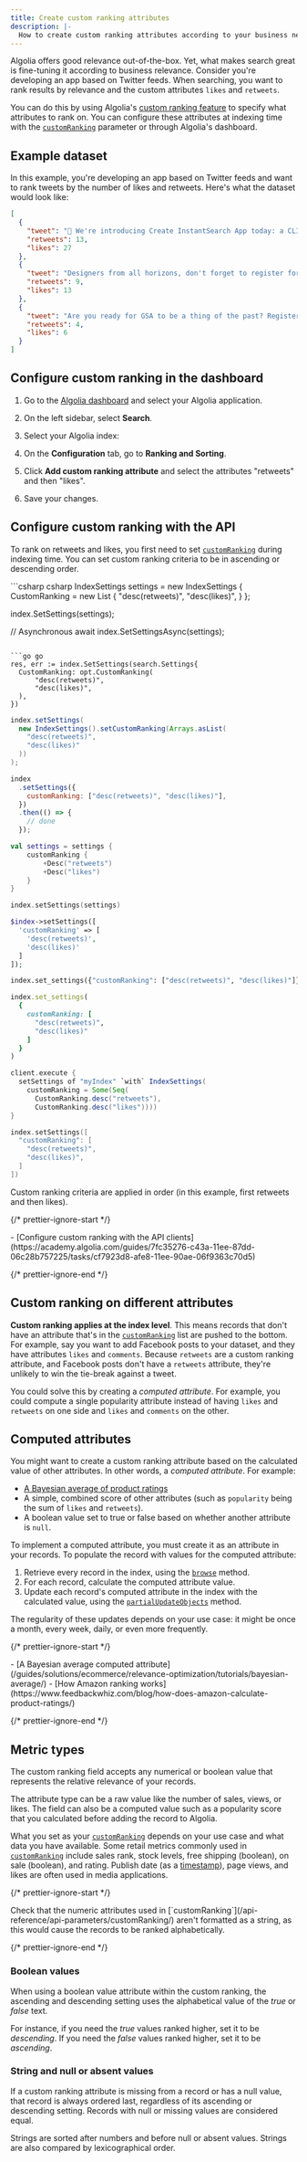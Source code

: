 ```yaml
---
title: Create custom ranking attributes
description: |-
  How to create custom ranking attributes according to your business needs, based on your own metrics, like sales or popularity.
---
```


Algolia offers good relevance out-of-the-box. Yet, what makes search great is fine-tuning it according to business relevance.
Consider you're developing an app based on Twitter feeds. When searching, you want to rank results by relevance and the custom attributes `likes` and `retweets`.

You can do this by using Algolia's [custom ranking feature](/guides/managing-results/must-do/custom-ranking/) to specify what attributes to rank on. You can configure these attributes at indexing time with the [`customRanking`](/api-reference/api-parameters/customRanking/) parameter or through Algolia's dashboard.

## Example dataset

In this example, you're developing an app based on Twitter feeds and want to rank tweets by the number of likes and retweets. Here's what the dataset would look like:

```json json
[
  {
    "tweet": "🎈 We're introducing Create InstantSearch App today: a CLI to bootstrap InstantSearch apps from the terminal. Read more in this blog post by @FrancoisChlfr!",
    "retweets": 13,
    "likes": 27
  },
  {
    "tweet": "Designers from all horizons, don't forget to register for next #ParisDesignMeetup, taking place on Sept 25th!",
    "retweets": 9,
    "likes": 13
  },
  {
    "tweet": "Are you ready for GSA to be a thing of the past? Register now for our webinar, where we'll help you with migration options, tips, and tricks to make your move as painless as possible. https://go.algolia.com/gsa-migration",
    "retweets": 4,
    "likes": 6
  }
]
```

## Configure custom ranking in the dashboard

1. Go to the [Algolia dashboard](https://dashboard.algolia.com/explorer/browse) and select your Algolia application.

1. On the left sidebar, select **Search**.

1. Select your Algolia index:

1. On the **Configuration** tab, go to **Ranking and Sorting**.

1. Click **Add custom ranking attribute** and select the attributes "retweets" and then "likes".

1. Save your changes.

## Configure custom ranking with the API

To rank on retweets and likes, you first need to set [`customRanking`](/api-reference/api-parameters/customRanking/) during indexing time.
You can set custom ranking criteria to be in ascending or descending order.

<CodeGroup>
  ```csharp csharp
  IndexSettings settings = new IndexSettings
  {
      CustomRanking = new List<string> { "desc(retweets)", "desc(likes)", }
  };

  index.SetSettings(settings);

  // Asynchronous
  await index.SetSettingsAsync(settings);
  ```

  ```go go
  res, err := index.SetSettings(search.Settings{
  	CustomRanking: opt.CustomRanking(
  		"desc(retweets)",
  		"desc(likes)",
  	),
  })
  ```

  ```java java
  index.setSettings(
    new IndexSettings().setCustomRanking(Arrays.asList(
      "desc(retweets)",
      "desc(likes)"
    ))
  );
  ```

  ```js js
  index
    .setSettings({
      customRanking: ["desc(retweets)", "desc(likes)"],
    })
    .then(() => {
      // done
    });
  ```

  ```kotlin kotlin
  val settings = settings {
      customRanking {
          +Desc("retweets")
          +Desc("likes")
      }
  }

  index.setSettings(settings)
  ```

  ```php php
  $index->setSettings([
    'customRanking' => [
      'desc(retweets)',
      'desc(likes)'
    ]
  ]);
  ```

  ```python python
  index.set_settings({"customRanking": ["desc(retweets)", "desc(likes)"]})
  ```

  ```ruby ruby
  index.set_settings(
    {
      customRanking: [
        "desc(retweets)",
        "desc(likes)"
      ]
    }
  )
  ```

  ```scala scala
  client.execute {
    setSettings of "myIndex" `with` IndexSettings(
      customRanking = Some(Seq(
        CustomRanking.desc("retweets"),
        CustomRanking.desc("likes"))))
  }
  ```

  ```swift swift
  index.setSettings([
    "customRanking": [
      "desc(retweets)",
      "desc(likes)",
    ]
  ])
  ```
</CodeGroup>

Custom ranking criteria are applied in order (in this example, first retweets and then likes).

{/* prettier-ignore-start */}

<Info>
  - [Configure custom ranking with the API clients](https://academy.algolia.com/guides/7fc35276-c43a-11ee-87dd-06c28b757225/tasks/cf7923d8-afe8-11ee-90ae-06f9363c70d5)
</Info>

{/* prettier-ignore-end */}

## Custom ranking on different attributes

**Custom ranking applies at the index level**. This means records that don't have an attribute that's in the [`customRanking`](/api-reference/api-parameters/customRanking/) list are pushed to the bottom. For example, say you want to add Facebook posts to your dataset, and they have attributes `likes` and `comments`. Because `retweets` are a custom ranking attribute, and Facebook posts don't have a `retweets` attribute, they're unlikely to win the tie-break against a tweet.

You could solve this by creating a _computed attribute_. For example, you could compute a single popularity attribute instead of having `likes` and `retweets` on one side and `likes` and `comments` on the other.

## Computed attributes

You might want to create a custom ranking attribute based on the calculated value of other attributes. In other words, a _computed attribute_. For example:

- [A Bayesian average of product ratings](/guides/solutions/ecommerce/relevance-optimization/tutorials/bayesian-average/)
- A simple, combined score of other attributes (such as `popularity` being the sum of `likes` and `retweets`).
- A boolean value set to true or false based on whether another attribute is `null`.

To implement a computed attribute, you must create it as an attribute in your records. To populate the record with values for the computed attribute:

1. Retrieve every record in the index, using the [`browse`](/api-reference/api-methods/browse/) method.
1. For each record, calculate the computed attribute value.
1. Update each record's computed attribute in the index with the calculated value, using the [`partialUpdateObjects`](/api-reference/api-methods/partial-update-objects/) method.

The regularity of these updates depends on your use case: it might be once a month, every week, daily, or even more frequently.

{/* prettier-ignore-start */}

<Info>
  - [A Bayesian average computed attribute](/guides/solutions/ecommerce/relevance-optimization/tutorials/bayesian-average/)
  - [How Amazon ranking works](https://www.feedbackwhiz.com/blog/how-does-amazon-calculate-product-ratings/)
</Info>

{/* prettier-ignore-end */}

## Metric types

The custom ranking field accepts any numerical or boolean value that represents the relative relevance of your records.

The attribute type can be a raw value like the number of sales, views, or likes.
The field can also be a computed value such as a popularity score that you calculated before adding the record to Algolia.

What you set as your [`customRanking`](/api-reference/api-parameters/customRanking/) depends on your use case and what data you have available. Some retail metrics commonly used in [`customRanking`](/api-reference/api-parameters/customRanking/) include sales rank, stock levels, free shipping (boolean), on sale (boolean), and rating. Publish date (as a [timestamp](/guides/sending-and-managing-data/prepare-your-data/in-depth/what-is-in-a-record/#dates)), page views, and likes are often used in media applications.

{/* prettier-ignore-start */}

<Note>
  Check that the numeric attributes used in [`customRanking`](/api-reference/api-parameters/customRanking/) aren't formatted as a string, as this would cause the records to be ranked alphabetically.
</Note>

{/* prettier-ignore-end */}

### Boolean values

When using a boolean value attribute within the custom ranking, the ascending and descending setting uses the alphabetical value of the _true_ or _false_ text.

For instance, if you need the _true_ values ranked higher, set it to be _descending_. If you need the _false_ values ranked higher, set it to be _ascending_.

### String and null or absent values

If a custom ranking attribute is missing from a record or has a null value, that record is always ordered last, regardless of its ascending or descending setting. Records with null or missing values are considered equal.

Strings are sorted after numbers and before null or absent values. Strings are also compared by lexicographical order.
